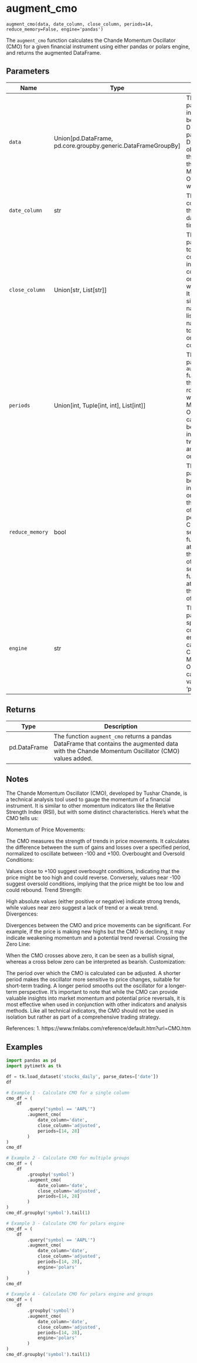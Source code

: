 # augment_cmo { #pytimetk.augment_cmo }

`augment_cmo(data, date_column, close_column, periods=14, reduce_memory=False, engine='pandas')`

The `augment_cmo` function calculates the Chande Momentum Oscillator (CMO) for a given financial
instrument using either pandas or polars engine, and returns the augmented DataFrame.

## Parameters

| Name            | Type                                                            | Description                                                                                                                                                                                                                                                                                                                                          | Default    |
|-----------------|-----------------------------------------------------------------|------------------------------------------------------------------------------------------------------------------------------------------------------------------------------------------------------------------------------------------------------------------------------------------------------------------------------------------------------|------------|
| `data`          | Union\[pd.DataFrame, pd.core.groupby.generic.DataFrameGroupBy\] | The `data` parameter is the input data that can be either a pandas DataFrame or a pandas DataFrameGroupBy object. It contains the data on which the Chande Momentum  Oscillator (CMO) will be calculated.                                                                                                                                            | _required_ |
| `date_column`   | str                                                             | The name of the column in the data that contains the dates or timestamps.                                                                                                                                                                                                                                                                            | _required_ |
| `close_column`  | Union\[str, List\[str\]\]                                       | The `close_column` parameter is used to specify the column(s) in the input data that contain the values on which the CMO will be calculated. It can be either a single column name (string) or a list of column names (if you want to calculate CMO on multiple columns).                                                                            | _required_ |
| `periods`       | Union\[int, Tuple\[int, int\], List\[int\]\]                    | The `periods` parameter in the `augment_cmo` function specifies the number of rolling periods over which the Chande Momentum Oscillator (CMO) is calculated. It can be provided as an integer, a tuple of two integers (start and end periods), or a list of integers.                                                                               | `14`       |
| `reduce_memory` | bool                                                            | The `reduce_memory` parameter is a boolean flag that indicates whether or not to reduce the memory usage of the data before performing the CMO calculation. If set to `True`, the function will attempt to reduce the memory usage of the input data. If set to `False`, the function will not attempt to reduce the memory usage of the input data. | `False`    |
| `engine`        | str                                                             | The `engine` parameter specifies the computation engine to use for calculating the Chande Momentum Oscillator (CMO). It can take two values: 'pandas' or 'polars'.                                                                                                                                                                                   | `'pandas'` |

## Returns

| Type         | Description                                                                                                                                    |
|--------------|------------------------------------------------------------------------------------------------------------------------------------------------|
| pd.DataFrame | The function `augment_cmo` returns a pandas DataFrame that contains the augmented data with the Chande Momentum Oscillator (CMO) values added. |

## Notes

The Chande Momentum Oscillator (CMO), developed by Tushar Chande, is a technical analysis tool used to gauge the momentum of a financial instrument. It is similar to other momentum indicators like the Relative Strength Index (RSI), but with some distinct characteristics. Here's what the CMO tells us:

Momentum of Price Movements:

The CMO measures the strength of trends in price movements. It calculates the difference between the sum of gains and losses over a specified period, normalized to oscillate between -100 and +100.
Overbought and Oversold Conditions:

Values close to +100 suggest overbought conditions, indicating that the price might be too high and could reverse.
Conversely, values near -100 suggest oversold conditions, implying that the price might be too low and could rebound.
Trend Strength:

High absolute values (either positive or negative) indicate strong trends, while values near zero suggest a lack of trend or a weak trend.
Divergences:

Divergences between the CMO and price movements can be significant. For example, if the price is making new highs but the CMO is declining, it may indicate weakening momentum and a potential trend reversal.
Crossing the Zero Line:

When the CMO crosses above zero, it can be seen as a bullish signal, whereas a cross below zero can be interpreted as bearish.
Customization:

The period over which the CMO is calculated can be adjusted. A shorter period makes the oscillator more sensitive to price changes, suitable for short-term trading. A longer period smooths out the oscillator for a longer-term perspective.
It's important to note that while the CMO can provide valuable insights into market momentum and potential price reversals, it is most effective when used in conjunction with other indicators and analysis methods. Like all technical indicators, the CMO should not be used in isolation but rather as part of a comprehensive trading strategy.

References:
1. https://www.fmlabs.com/reference/default.htm?url=CMO.htm

## Examples

```python
import pandas as pd
import pytimetk as tk

df = tk.load_dataset('stocks_daily', parse_dates=['date'])
df

# Example 1 - Calculate CMO for a single column
cmo_df = (
    df
        .query("symbol == 'AAPL'")
        .augment_cmo(
            date_column='date',
            close_column='adjusted',
            periods=[14, 28]
        )
)
cmo_df
```

``` python
# Example 2 - Calculate CMO for multiple groups
cmo_df = (
    df
        .groupby('symbol')
        .augment_cmo(
            date_column='date',
            close_column='adjusted',
            periods=[14, 28]
        )
)
cmo_df.groupby('symbol').tail(1)

```

```python
# Example 3 - Calculate CMO for polars engine
cmo_df = (
    df
        .query("symbol == 'AAPL'")
        .augment_cmo(
            date_column='date',
            close_column='adjusted',
            periods=[14, 28],
            engine='polars'
        )
)
cmo_df
```

```python
# Example 4 - Calculate CMO for polars engine and groups
cmo_df = (
    df
        .groupby('symbol')
        .augment_cmo(
            date_column='date',
            close_column='adjusted',
            periods=[14, 28],
            engine='polars'
        )
)
cmo_df.groupby('symbol').tail(1)
```